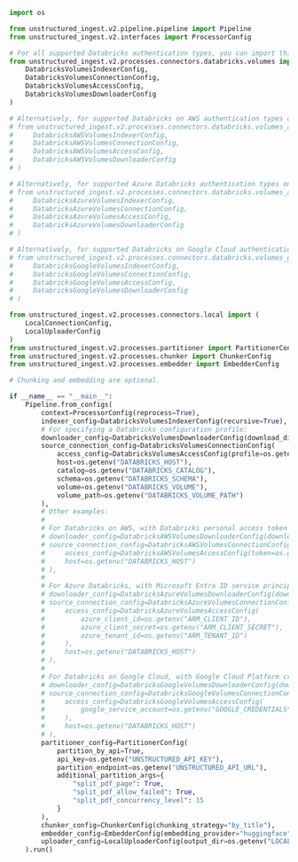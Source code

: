```python Python Ingest v2
import os

from unstructured_ingest.v2.pipeline.pipeline import Pipeline
from unstructured_ingest.v2.interfaces import ProcessorConfig

# For all supported Databricks authentication types, you can import this:
from unstructured_ingest.v2.processes.connectors.databricks.volumes import (
    DatabricksVolumesIndexerConfig,
    DatabricksVolumesConnectionConfig,
    DatabricksVolumesAccessConfig,
    DatabricksVolumesDownloaderConfig
)

# Alternatively, for supported Databricks on AWS authentication types only, you can import this:
# from unstructured_ingest.v2.processes.connectors.databricks.volumes_aws import (
#     DatabricksAWSVolumesIndexerConfig,
#     DatabricksAWSVolumesConnectionConfig,
#     DatabricksAWSVolumesAccessConfig,
#     DatabricksAWSVolumesDownloaderConfig
# )

# Alternatively, for supported Azure Databricks authentication types only, you can import this:
# from unstructured_ingest.v2.processes.connectors.databricks.volumes_azure import (
#     DatabricksAzureVolumesIndexerConfig,
#     DatabricksAzureVolumesConnectionConfig,
#     DatabricksAzureVolumesAccessConfig,
#     DatabricksAzureVolumesDownloaderConfig
# )

# Alternatively, for supported Databricks on Google Cloud authentication types only, you can import this:
# from unstructured_ingest.v2.processes.connectors.databricks.volumes_gcp import (
#     DatabricksGoogleVolumesIndexerConfig,
#     DatabricksGoogleVolumesConnectionConfig,
#     DatabricksGoogleVolumesAccessConfig,
#     DatabricksGoogleVolumesDownloaderConfig
# )

from unstructured_ingest.v2.processes.connectors.local import (
    LocalConnectionConfig,
    LocalUploaderConfig
)
from unstructured_ingest.v2.processes.partitioner import PartitionerConfig
from unstructured_ingest.v2.processes.chunker import ChunkerConfig
from unstructured_ingest.v2.processes.embedder import EmbedderConfig

# Chunking and embedding are optional.

if __name__ == "__main__":
    Pipeline.from_configs(
        context=ProcessorConfig(reprocess=True),
        indexer_config=DatabricksVolumesIndexerConfig(recursive=True),
        # For specifying a Databricks configuration profile:
        downloader_config=DatabricksVolumesDownloaderConfig(download_dir=os.getenv("LOCAL_FILE_DOWNLOAD_DIR")),
        source_connection_config=DatabricksVolumesConnectionConfig(
            access_config=DatabricksVolumesAccessConfig(profile=os.getenv("DATABRICKS_PROFILE")),
            host=os.getenv("DATABRICKS_HOST"),
            catalog=os.getenv("DATABRICKS_CATALOG"),
            schema=os.getenv("DATABRICKS_SCHEMA"),
            volume=os.getenv("DATABRICKS_VOLUME"),
            volume_path=os.getenv("DATABRICKS_VOLUME_PATH")
        ),
        # Other examples:
        #
        # For Databricks on AWS, with Databricks personal access token authentication:
        # downloader_config=DatabricksAWSVolumesDownloaderConfig(download_dir=os.getenv("LOCAL_FILE_DOWNLOAD_DIR")),
        # source_connection_config=DatabricksAWSVolumesConnectionConfig(
        #     access_config=DatabricksAWSVolumesAccessConfig(token=os.getenv("DATABRICKS_TOKEN")),
        #     host=os.getenv("DATABRICKS_HOST")
        # ),
        #
        # For Azure Databricks, with Microsoft Entra ID service principal authentication:
        # downloader_config=DatabricksAzureVolumesDownloaderConfig(download_dir=os.getenv("LOCAL_FILE_DOWNLOAD_DIR")),
        # source_connection_config=DatabricksAzureVolumesConnectionConfig(
        #     access_config=DatabricksAzureVolumesAccessConfig(
        #         azure_client_id=os.getenv("ARM_CLIENT_ID"),
        #         azure_client_secret=os.getenv("ARM_CLIENT_SECRET"),
        #         azure_tenant_id=os.getenv("ARM_TENANT_ID")   
        #     ),
        #     host=os.getenv("DATABRICKS_HOST")
        # ),
        #
        # For Databricks on Google Cloud, with Google Cloud Platform credentials authentication:
        # downloader_config=DatabricksGoogleVolumesDownloaderConfig(download_dir=os.getenv("LOCAL_FILE_DOWNLOAD_DIR")),
        # source_connection_config=DatabricksGoogleVolumesConnectionConfig(
        #     access_config=DatabricksGoogleVolumesAccessConfig(
        #         google_service_account=os.getenv("GOOGLE_CREDENTIALS")
        #     ),
        #     host=os.getenv("DATABRICKS_HOST")
        # ),
        partitioner_config=PartitionerConfig(
            partition_by_api=True,
            api_key=os.getenv("UNSTRUCTURED_API_KEY"),
            partition_endpoint=os.getenv("UNSTRUCTURED_API_URL"),
            additional_partition_args={
                "split_pdf_page": True,
                "split_pdf_allow_failed": True,
                "split_pdf_concurrency_level": 15
            }
        ),
        chunker_config=ChunkerConfig(chunking_strategy="by_title"),
        embedder_config=EmbedderConfig(embedding_provider="huggingface"),
        uploader_config=LocalUploaderConfig(output_dir=os.getenv("LOCAL_FILE_OUTPUT_DIR"))
    ).run()
```